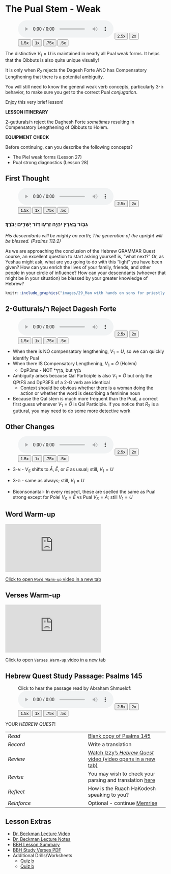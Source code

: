 # The Pual Stem - Weak {.Dp-w}

::: {.infobox .sound}
<figure><audio id="myAudio" controls controlsList="nodownload" src="./images/29.intro.m4a">
Your browser does not support the <code>audio</code> element.</audio>
<button onclick="setPlaySpeed25()" type="button">2.5x</button> <button onclick="setPlaySpeed2()" type="button">2x</button> <button onclick="setPlaySpeed15()" type="button">1.5x</button> <button onclick="setPlaySpeed1()" type="button">1x</button> <button onclick="setPlaySpeed075()" type="button">.75x</button> <button onclick="setPlaySpeed05()" type="button">.5x</button> 
<script>
var x = document.getElementById("myAudio");
function setPlaySpeed05() { x.playbackRate = 0.5; x.play();}
function setPlaySpeed075() {x.playbackRate = 0.75; x.play();} 
function setPlaySpeed1() {x.playbackRate = 1; x.play();}
function setPlaySpeed15() {x.playbackRate = 1.5; x.play();} 
function setPlaySpeed2() {x.playbackRate = 2; x.play();} 
function setPlaySpeed25() {x.playbackRate = 2.5;x.play();} 
</script> </figure>
:::

The distinctive $V_1 = U$ is maintained in nearly all Pual weak forms.  It helps that the Qibbuts is also quite unique visually! 

It is only when $R_2$ rejects the Dagesh Forte AND has Compensatory Lengthening that there is a potential ambiguity.

You will still need to know the general weak verb concepts, particularly 3-ה behavior, to make sure you get to the correct Pual _conjugation_.

Enjoy this very brief lesson!


::: {.box .map}
__LESSON ITINERARY__

2-gutturals/ר reject the Daghesh Forte _sometimes_ resulting in Compensatory Lengthening of Qibbuts to Holem.
:::

::: {.box .stop}
__EQUIPMENT CHECK__

Before continuing, can you describe the following concepts?

* The Piel weak forms (Lesson 27)
* Pual strong diagnostics (Lesson 28)
:::

## First Thought {-}


::: {.infobox .sound}
<figure><audio id="myAudio" controls controlsList="nodownload" src="./images/29-3.Psalms112.2.mp3">
Your browser does not support the <code>audio</code> element.</audio>
<button onclick="setPlaySpeed25()" type="button">2.5x</button> <button onclick="setPlaySpeed2()" type="button">2x</button> <button onclick="setPlaySpeed15()" type="button">1.5x</button> <button onclick="setPlaySpeed1()" type="button">1x</button> <button onclick="setPlaySpeed075()" type="button">.75x</button> <button onclick="setPlaySpeed05()" type="button">.5x</button> 
<script>
var x = document.getElementById("myAudio");
function setPlaySpeed05() { x.playbackRate = 0.5; x.play();}
function setPlaySpeed075() {x.playbackRate = 0.75; x.play();} 
function setPlaySpeed1() {x.playbackRate = 1; x.play();}
function setPlaySpeed15() {x.playbackRate = 1.5; x.play();} 
function setPlaySpeed2() {x.playbackRate = 2; x.play();} 
function setPlaySpeed25() {x.playbackRate = 2.5;x.play();} 
</script> </figure>
:::

### <span class="he">גִּבּ֣וֹר בָּ֭אָרֶץ יִהְיֶ֣ה זַרְע֑וֹ דּ֭וֹר יְשָׁרִ֣ים יְבֹרָֽךְ׃</span> {-}

*His descendants will be mighty on earth; The generation of the upright will be blessed. (Psalms 112:2)*

As we are approaching the conclusion of the Hebrew GRAMMAR Quest course, an excellent question to start asking yourself is, "what next?" Or, as Yeshua might ask, what are you going to do with this "light" you have been given?  How can you enrich the lives of your family, friends, and other people in your circle of influence?  How can your descendants (whoever that might be in your situation) be blessed by your greater knowledge of Hebrew?


```r

knitr::include_graphics("images/29_Man with hands on sons for priestly blessing, tb092302202.jpg")
``` 




## 2-Gutturals/ר Reject Dagesh Forte

::: {.infobox .sound}
<figure><audio id="myAudio" controls controlsList="nodownload" src="./images/29.1.m4a">
Your browser does not support the <code>audio</code> element.</audio>
<button onclick="setPlaySpeed25()" type="button">2.5x</button> <button onclick="setPlaySpeed2()" type="button">2x</button> <button onclick="setPlaySpeed15()" type="button">1.5x</button> <button onclick="setPlaySpeed1()" type="button">1x</button> <button onclick="setPlaySpeed075()" type="button">.75x</button> <button onclick="setPlaySpeed05()" type="button">.5x</button> 
<script>
var x = document.getElementById("myAudio");
function setPlaySpeed05() { x.playbackRate = 0.5; x.play();}
function setPlaySpeed075() {x.playbackRate = 0.75; x.play();} 
function setPlaySpeed1() {x.playbackRate = 1; x.play();}
function setPlaySpeed15() {x.playbackRate = 1.5; x.play();} 
function setPlaySpeed2() {x.playbackRate = 2; x.play();} 
function setPlaySpeed25() {x.playbackRate = 2.5;x.play();} 
</script> </figure>
:::

* When there is NO compensatory lengthening, $V_1 = U$, so we can quickly identify Pual
* When there IS Compensatory Lengthening, $V_1 = \bar O$ (Holem)
    * DpP3ms - NOT *<span class="he">בֻּרַּךְ</span>, but <span class="he">בֹּרַךְ</span>
* Ambiguity arises because Qal Participle is also $V_1 = \bar O$ but only the QPtFS and DpP3FS of a 2-G verb are identical
    * Context should be obvious whether there is a woman doing the action or whether the word is describing a feminine noun
* Because the Qal stem is much more frequent than the Pual, a correct first guess whenever $V_1 = \bar O$ is Qal Participle.  If you notice that $R_2$ is a guttural, you may need to do some more detective work


## Other Changes

::: {.infobox .sound}
<figure><audio id="myAudio" controls controlsList="nodownload" src="./images/29.2.m4a">
Your browser does not support the <code>audio</code> element.</audio>
<button onclick="setPlaySpeed25()" type="button">2.5x</button> <button onclick="setPlaySpeed2()" type="button">2x</button> <button onclick="setPlaySpeed15()" type="button">1.5x</button> <button onclick="setPlaySpeed1()" type="button">1x</button> <button onclick="setPlaySpeed075()" type="button">.75x</button> <button onclick="setPlaySpeed05()" type="button">.5x</button> 
<script>
var x = document.getElementById("myAudio");
function setPlaySpeed05() { x.playbackRate = 0.5; x.play();}
function setPlaySpeed075() {x.playbackRate = 0.75; x.play();} 
function setPlaySpeed1() {x.playbackRate = 1; x.play();}
function setPlaySpeed15() {x.playbackRate = 1.5; x.play();} 
function setPlaySpeed2() {x.playbackRate = 2; x.play();} 
function setPlaySpeed25() {x.playbackRate = 2.5;x.play();} 
</script> </figure>
:::

* 3-א - $V_S$ shifts to $\bar A$, $\bar E$, or $E$ as usual; still, $V_1 = U$

* 3-ה - same as always; still, $V_1 = U$

* Biconsonantal- In every respect, these are spelled the same as Pual strong except for Polel $V_S = \bar E$ vs Pual $V_S = A$; still $V_1 = U$




## Word Warm-up {-}

<div class="container">
<iframe class="responsive-iframe" src="https://youtube.com/embed/OO2Hy6apXlg" frameborder="0"></iframe>
</div>

[Click to open `Word Warm-up` video in a new tab](https://youtu.be/OO2Hy6apXlg){target="_blank"}



## Verses Warm-up {-}

<div class="container">
<iframe class="responsive-iframe" src="https://youtube.com/embed/YiO_gyPz-nM" frameborder="0"></iframe>
</div>

[Click to open `Verses Warm-up` video in a new tab](https://youtu.be/YiO_gyPz-nM){target="_blank"}


## Hebrew Quest Study Passage: Psalms 145 {-}

::: {.infobox .sound}
<figure>Click to hear the passage read by Abraham Shmuelof:<audio id="myAudio" controls controlsList="nodownload" src="./images/t26e5.m4a">
Your browser does not support the <code>audio</code> element.</audio>
<button onclick="setPlaySpeed25()" type="button">2.5x</button> <button onclick="setPlaySpeed2()" type="button">2x</button> <button onclick="setPlaySpeed15()" type="button">1.5x</button> <button onclick="setPlaySpeed1()" type="button">1x</button> <button onclick="setPlaySpeed075()" type="button">.75x</button> <button onclick="setPlaySpeed05()" type="button">.5x</button> 
<script>
var x = document.getElementById("myAudio");
function setPlaySpeed05() { x.playbackRate = 0.5; x.play();}
function setPlaySpeed075() {x.playbackRate = 0.75; x.play();} 
function setPlaySpeed1() {x.playbackRate = 1; x.play();}
function setPlaySpeed15() {x.playbackRate = 1.5; x.play();} 
function setPlaySpeed2() {x.playbackRate = 2; x.play();} 
function setPlaySpeed25() {x.playbackRate = 2.5;x.play();} 
</script> </figure>
:::

YOUR _HEBREW QUEST_!

| | 
|:- |:-  
| *Read* | [Blank copy of Psalms 145](https://docs.google.com/document/d/1PjBUYB3ws2mdtdbHZsRz3Ji1W2dwyAvon3wJCrsP6qo/copy){target="_blank"}
| *Record* | Write a translation
| *Review* | [Watch Izzy's _Hebrew Quest_ video (video opens in a new tab)](https://holylanguage.com/psalm-145.php){target="_blank"}
| *Revise* | You may wish to check your parsing and translation [here](https://scholarsgateway.com/search/WLC-ESV/Psalms/145){target="_blank"}
| *Reflect* | How is the Ruach HaKodesh speaking to you?
| *Reinforce* | Optional - continue [Memrise](https://app.memrise.com/course/5406435/hebrew-quest-lessons-1-to-40/){target="_blank}

## Lesson Extras {-}

* [Dr. Beckman Lecture Video](http://youtu.be/36RA9V4cwiE){target=“_blank”}
* [Dr. Beckman Lecture Notes](https://hebrewsyntax.org/bbh2new/29_overheads_bw.pdf){target=“_blank”}
* [BBH Lesson Summary](http://hebrew.billmounce.com/BasicsBiblicalHebrew-29.pdf){target=“_blank”}
* [BBH Study Verses PDF](http://hebrew.billmounce.com/Biblical_examples_29.pdf){target=“_blank”}
* Additional Drills/Worksheets 
    * [Quiz b](https://hebrewsyntax.org/bbh2new/29_quiz_new.pdf){target=“_blank”}
    * [Quiz b](https://hebrewsyntax.org/bbh2new/29_quiz_practice.pdf){target=“_blank”}
